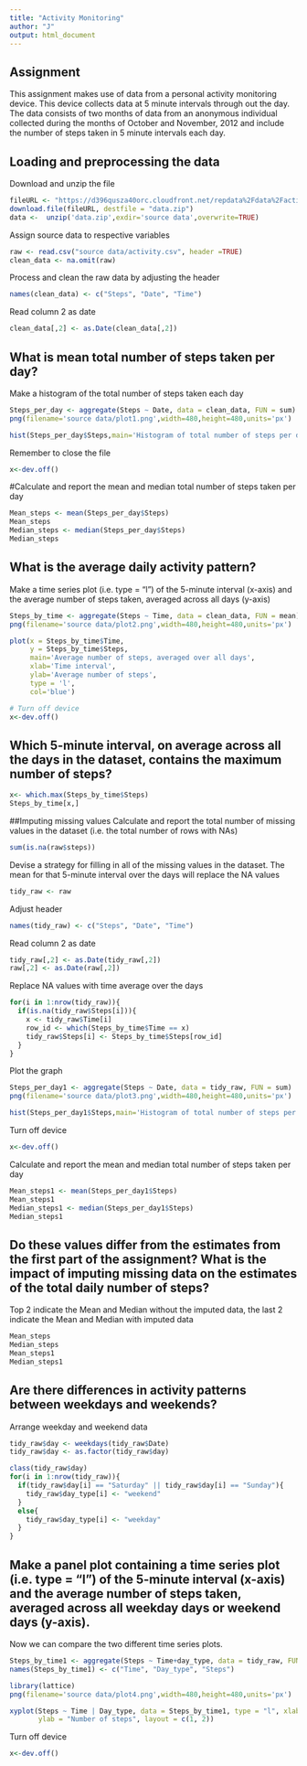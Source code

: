 ```yaml
---
title: "Activity Monitoring"
author: "J"
output: html_document
---
```

## Assignment
This assignment makes use of data from a personal activity monitoring device. This device collects data at 5 minute intervals through out the day. The data consists of two months of data from an anonymous individual collected during the months of October and November, 2012 and include the number of steps taken in 5 minute intervals each day.

## Loading and preprocessing the data
Download and unzip the file

```r
fileURL <- "https://d396qusza40orc.cloudfront.net/repdata%2Fdata%2Factivity.zip"
download.file(fileURL, destfile = "data.zip")
data <-  unzip('data.zip',exdir='source data',overwrite=TRUE)
```

Assign source data to respective variables

```r
raw <- read.csv("source data/activity.csv", header =TRUE)
clean_data <- na.omit(raw)
```

Process and clean the raw data by adjusting the header
```r
names(clean_data) <- c("Steps", "Date", "Time")
```
Read column 2 as date
```r
clean_data[,2] <- as.Date(clean_data[,2])
```

## What is mean total number of steps taken per day?

Make a histogram of the total number of steps taken each day

```r
Steps_per_day <- aggregate(Steps ~ Date, data = clean_data, FUN = sum)
png(filename='source data/plot1.png',width=480,height=480,units='px')
```
```r
hist(Steps_per_day$Steps,main='Histogram of total number of steps per day',xlab='Number of steps',col='blue')
```
Remember to close the file
```r
x<-dev.off()

```

#Calculate and report the mean and median total number of steps taken per day

```r
Mean_steps <- mean(Steps_per_day$Steps)
Mean_steps
Median_steps <- median(Steps_per_day$Steps)
Median_steps
```


## What is the average daily activity pattern?
Make a time series plot (i.e. type = "l") of the 5-minute interval (x-axis) and the average number of steps taken, averaged across all days (y-axis) 

```r
Steps_by_time <- aggregate(Steps ~ Time, data = clean_data, FUN = mean)
png(filename='source data/plot2.png',width=480,height=480,units='px')
```
```r
plot(x = Steps_by_time$Time,
     y = Steps_by_time$Steps,
     main='Average number of steps, averaged over all days',
     xlab='Time interval',
     ylab='Average number of steps',
     type = 'l',
     col='blue')

# Turn off device
x<-dev.off()
```

## Which 5-minute interval, on average across all the days in the dataset, contains the maximum number of steps?

```r
x<- which.max(Steps_by_time$Steps)
Steps_by_time[x,]
```

##Imputing missing values
Calculate and report the total number of missing values in the dataset (i.e. the total number of rows with NAs)

```r
sum(is.na(raw$steps))
```

Devise a strategy for filling in all of the missing values in the dataset. The mean for that 5-minute interval over the days will replace the NA values

```r
tidy_raw <- raw
```
Adjust header
```r
names(tidy_raw) <- c("Steps", "Date", "Time")
```
Read column 2 as date
```r
tidy_raw[,2] <- as.Date(tidy_raw[,2])
raw[,2] <- as.Date(raw[,2])
```
Replace NA values with time average over the days

```r
for(i in 1:nrow(tidy_raw)){
  if(is.na(tidy_raw$Steps[i])){
    x <- tidy_raw$Time[i]
    row_id <- which(Steps_by_time$Time == x)
    tidy_raw$Steps[i] <- Steps_by_time$Steps[row_id] 
  }
}

```
Plot the graph

```r
Steps_per_day1 <- aggregate(Steps ~ Date, data = tidy_raw, FUN = sum)
png(filename='source data/plot3.png',width=480,height=480,units='px')
```
```r
hist(Steps_per_day1$Steps,main='Histogram of total number of steps per day \n(Imputing missing values)',xlab='Number of steps',col='blue')
```

Turn off device
```r
x<-dev.off()
```

Calculate and report the mean and median total number of steps taken per day

```r
Mean_steps1 <- mean(Steps_per_day1$Steps)
Mean_steps1
Median_steps1 <- median(Steps_per_day1$Steps)
Median_steps1
```

## Do these values differ from the estimates from the first part of the assignment? What is the impact of imputing missing data on the estimates of the total daily number of steps?
Top 2 indicate the Mean and Median without the imputed data, the last 2 indicate the Mean and Median with imputed data

```r
Mean_steps
Median_steps
Mean_steps1
Median_steps1
```

## Are there differences in activity patterns between weekdays and weekends?
Arrange weekday and weekend data
```r
tidy_raw$day <- weekdays(tidy_raw$Date)
tidy_raw$day <- as.factor(tidy_raw$day)

class(tidy_raw$day)
for(i in 1:nrow(tidy_raw)){
  if(tidy_raw$day[i] == "Saturday" || tidy_raw$day[i] == "Sunday"){
    tidy_raw$day_type[i] <- "weekend"
  }
  else{
    tidy_raw$day_type[i] <- "weekday"
  }
}
```


## Make a panel plot containing a time series plot (i.e. type = "l") of the 5-minute interval (x-axis) and the average number of steps taken, averaged across all weekday days or weekend days (y-axis).

Now we can compare the two different time series plots.
```r
Steps_by_time1 <- aggregate(Steps ~ Time+day_type, data = tidy_raw, FUN = mean)
names(Steps_by_time1) <- c("Time", "Day_type", "Steps")

library(lattice)
png(filename='source data/plot4.png',width=480,height=480,units='px')

```
```r
xyplot(Steps ~ Time | Day_type, data = Steps_by_time1, type = "l", xlab = "Time", 
       ylab = "Number of steps", layout = c(1, 2))
```

Turn off device
```r
x<-dev.off()
```